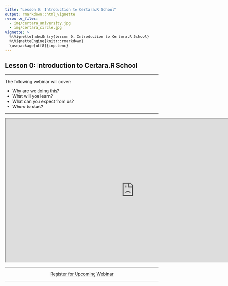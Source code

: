 ```yaml
---
title: "Lesson 0: Introduction to Certara.R School"
output: rmarkdown::html_vignette
resource_files:
  - img/certara_university.jpg
  - img/certara_circle.jpg
vignette: >
  %\VignetteIndexEntry{Lesson 0: Introduction to Certara.R School}
  %\VignetteEngine{knitr::rmarkdown}
  \usepackage[utf8]{inputenc}
---
```


## Lesson 0: Introduction to Certara.R School

----

The following webinar will cover:

* Why are we doing this?
* What will you learn?
* What can you expect from us?
* Where to start?

----

<center>
<iframe width="840" height="472" src="https://certara-training.s3.amazonaws.com/Certara.R+School/Lesson+0/CertaraRSchoo_Lesson0.mp4"></iframe>
</center>

---

<center>
<a class = "registration-button" href="https://certara.zoom.us/webinar/register/WN_6AsyPfjGRMGLpCw1RIboTQ" target="_blank">Register for Upcoming Webinar</a>
</center>

---

